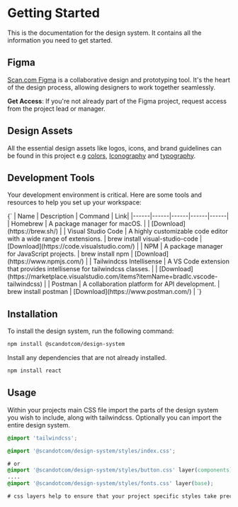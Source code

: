 
<Meta title="Getting Started" />

# Getting Started

This is the documentation for the design system. It contains all the information you need to get started.

## Figma
 
[Scan.com Figma](https://www.figma.com/files/team/780605331611258662/all-projects?fuid=1177629003887292479) is a collaborative design and prototyping tool. It's the heart of the design process, allowing designers to work together seamlessly.

**Get Access**: If you're not already part of the Figma project, request access from the project lead or manager.
 
## Design Assets
 
All the essential design assets like logos, icons, and brand guidelines can be found in this project e.g [colors](?path=/docs/color-palette--docs), [Iconography](?path=/docs/iconography--docs) and [typography](?path=/docs/typography--docs).

 
## Development Tools
 
Your development environment is critical. Here are some tools and resources to help you set up your workspace:

<Markdown>
{`
| Name | Description | Command | Link|
|------|------|------|------|------|
| Homebrew | A package manager for macOS. | | [Download](https://brew.sh/) |
| Visual Studio Code | A highly customizable code editor with a wide range of extensions. | brew install visual-studio-code | [Download](https://code.visualstudio.com/) |
| NPM | A package manager for JavaScript projects. | brew install npm | [Download](https://www.npmjs.com/) |
| Tailwindcss Intellisense | A VS Code extension that provides intellisense for tailwindcss classes. | | [Download](https://marketplace.visualstudio.com/items?itemName=bradlc.vscode-tailwindcss) |
| Postman | A collaboration platform for API development. | brew install postman | [Download](https://www.postman.com/) |
`}
</Markdown>

## Installation

To install the design system, run the following command:

```bash
npm install @scandotcom/design-system
```

Install any dependencies that are not already installed.

```bash
npm install react
```

## Usage

Within your projects main CSS file import the parts of the design system you wish to include, along with tailwindcss.
Optionally you can import the entire design system.

```css
@import 'tailwindcss';

@import '@scandotcom/design-system/styles/index.css';

# or
@import '@scandotcom/design-system/styles/button.css' layer(components);
....
@import '@scandotcom/design-system/styles/fonts.css' layer(base);

# css layers help to ensure that your project specific styles take precedence over the design system styles.
```

